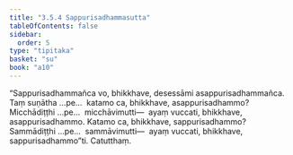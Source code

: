```yaml
---
title: "3.5.4 Sappurisadhammasutta"
tableOfContents: false
sidebar:
  order: 5
type: "tipitaka"
basket: "su"
book: "a10"
---
```



<DynamicBreadcrumb />

<Division number="148" book="a10">

<Paragraph number="1135" book="a10">
“Sappurisadhammañca vo, bhikkhave, desessāmi asappurisadhammañca. Taṃ suṇātha …pe…  katamo ca, bhikkhave, asappurisadhammo? Micchādiṭṭhi …pe…  micchāvimutti—  ayaṃ vuccati, bhikkhave, asappurisadhammo. Katamo ca, bhikkhave, sappurisadhammo? Sammādiṭṭhi …pe…  sammāvimutti—  ayaṃ vuccati, bhikkhave, sappurisadhammo”ti.

</Paragraph>
</Division>

<Paragraph number="1136" type="center" book="a10">
Catutthaṃ.
</Paragraph>